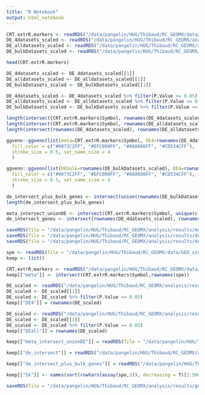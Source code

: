 ```yaml
---
title: "R Notebook"
output: html_notebook
---
```


```r
CRT.extrR.markers <- readRDS("/data/pangelin/HUG/Thibaud/RC_GEOMX/data/CRT.extrR.markers.rds")
DE_4datasets_scaled <- readRDS("/data/pangelin/HUG/Thibaud/RC_GEOMX/analysis/results/DE_4datasets_scaled.rds")
DE_alldatasets_scaled <- readRDS("/data/pangelin/HUG/Thibaud/RC_GEOMX/analysis/results/DE_alldatasets_scaled.rds")
DE_bulkDatasets_scaled <- readRDS("/data/pangelin/HUG/Thibaud/RC_GEOMX/analysis/results/DE_bulkDatasets_scaled.rds")
```


```r
head(CRT.extrR.markers)
```

```r
DE_4datasets_scaled <- DE_4datasets_scaled[[1]]
DE_alldatasets_scaled <- DE_alldatasets_scaled[[1]]
DE_bulkDatasets_scaled <- DE_bulkDatasets_scaled[[1]]
```

```r
DE_4datasets_scaled <- DE_4datasets_scaled %>% filter(P.Value <= 0.05)
DE_alldatasets_scaled <- DE_alldatasets_scaled %>% filter(P.Value <= 0.05)
DE_bulkDatasets_scaled <- DE_bulkDatasets_scaled %>% filter(P.Value <= 0.05)
```

```r
length(intersect(CRT.extrR.markers$Symbol, rownames(DE_4datasets_scaled)))
length(intersect(CRT.extrR.markers$Symbol, rownames(DE_alldatasets_scaled)))
length(intersect(rownames(DE_4datasets_scaled), rownames(DE_alldatasets_scaled)))
```

```r
ggvenn::ggvenn(list(meta=CRT.extrR.markers$Symbol, DE4=rownames(DE_4datasets_scaled),DEall=rownames(DE_alldatasets_scaled)), 
  fill_color = c("#0073C2FF", "#EFC000FF", "#868686FF", "#CD534CFF"),
  stroke_size = 0.5, set_name_size = 4
  )
```

```r
ggvenn::ggvenn(list(DEbulk=rownames(DE_bulkDatasets_scaled), DE4=rownames(DE_4datasets_scaled),DEall=rownames(DE_alldatasets_scaled)), 
  fill_color = c("#0073C2FF", "#EFC000FF", "#868686FF", "#CD534CFF"),
  stroke_size = 0.5, set_name_size = 4
  )
```

```r
de_intersect_plus_bulk_genes <- intersect(union(rownames(DE_bulkDatasets_scaled),rownames(DE_4datasets_scaled)),rownames(DE_alldatasets_scaled))
length(de_intersect_plus_bulk_genes)
```


```r
meta_intersect_unionDE <- intersect(CRT.extrR.markers$Symbol, unique(c(rownames(DE_4datasets_scaled), rownames(DE_alldatasets_scaled))))
de_intersect_genes <- intersect(rownames(DE_4datasets_scaled), rownames(DE_alldatasets_scaled))
```

```r
saveRDS(file = "/data/pangelin/HUG/Thibaud/RC_GEOMX/analysis/results/meta_intersect_unionDE.rds", meta_intersect_unionDE)
saveRDS(file = "/data/pangelin/HUG/Thibaud/RC_GEOMX/analysis/results/de_intersect_genes.rds", de_intersect_genes)
saveRDS(file = "/data/pangelin/HUG/Thibaud/RC_GEOMX/analysis/results/de_intersect_plus_bulk_genes.rds", de_intersect_plus_bulk_genes)
```

```r
spe <- readRDS(file = "/data/pangelin/HUG/Thibaud/RC_GEOMX/data/GEO_singlecellexperiment.rds")
keep <- list()

CRT.extrR.markers <- readRDS("/data/pangelin/HUG/Thibaud/RC_GEOMX/data/CRT.extrR.markers.rds")
keep[["meta"]] <- intersect(CRT.extrR.markers$Symbol,rownames(spe))

DE_scaled <- readRDS("/data/pangelin/HUG/Thibaud/RC_GEOMX/analysis/results/DE_4datasets_scaled.rds")
DE_scaled <- DE_scaled[[1]]
DE_scaled <- DE_scaled %>% filter(P.Value <= 0.05)
keep[["DE4"]] = rownames(DE_scaled)

DE_scaled <- readRDS("/data/pangelin/HUG/Thibaud/RC_GEOMX/analysis/results/DE_alldatasets_scaled.rds")
DE_scaled <- DE_scaled[[1]]
DE_scaled <- DE_scaled %>% filter(P.Value <= 0.05)
keep[["DEall"]] = rownames(DE_scaled)

keep[["meta_intersect_unionDE"]] = readRDS(file = "/data/pangelin/HUG/Thibaud/RC_GEOMX/analysis/results/meta_intersect_unionDE.rds")

keep[["de_intersect"]] = readRDS("/data/pangelin/HUG/Thibaud/RC_GEOMX/analysis/results/de_intersect_genes.rds")

keep[["de_intersect_plus_bulk_genes"]] = readRDS("/data/pangelin/HUG/Thibaud/RC_GEOMX/analysis/results/de_intersect_plus_bulk_genes.rds") 

keep[["5k"]] <- names(sort(rowVars(assay(spe,3)), decreasing = T)[1:5000])
```

```r
saveRDS(file = "/data/pangelin/HUG/Thibaud/RC_GEOMX/analysis/results/gene_lists.rds", keep)
```


